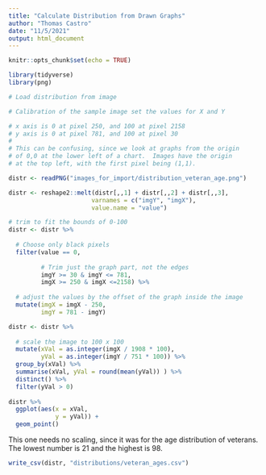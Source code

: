 ```yaml
---
title: "Calculate Distribution from Drawn Graphs"
author: "Thomas Castro"
date: "11/5/2021"
output: html_document
---
```


```r
knitr::opts_chunk$set(echo = TRUE)

library(tidyverse)
library(png)

```

```r

# Load distribution from image

# Calibration of the sample image set the values for X and Y

# x axis is 0 at pixel 250, and 100 at pixel 2158
# y axis is 0 at pixel 781, and 100 at pixel 30
#
# This can be confusing, since we look at graphs from the origin
# of 0,0 at the lower left of a chart.  Images have the origin
# at the top left, with the first pixel being (1,1).

distr <- readPNG("images_for_import/distribution_veteran_age.png")

distr <- reshape2::melt(distr[,,1] + distr[,,2] + distr[,,3], 
                       varnames = c("imgY", "imgX"), 
                       value.name = "value")

# trim to fit the bounds of 0-100
distr <- distr %>% 
  
  # Choose only black pixels
  filter(value == 0,
         
         # Trim just the graph part, not the edges
         imgY >= 30 & imgY <= 781,
         imgX >= 250 & imgX <=2158) %>% 
  
  # adjust the values by the offset of the graph inside the image
  mutate(imgX = imgX - 250,
         imgY = 781 - imgY)

distr <- distr %>% 
  
  # scale the image to 100 x 100
  mutate(xVal = as.integer(imgX / 1908 * 100),
         yVal = as.integer(imgY / 751 * 100)) %>% 
  group_by(xVal) %>% 
  summarise(xVal, yVal = round(mean(yVal)) ) %>% 
  distinct() %>% 
  filter(yVal > 0)
  
distr %>% 
  ggplot(aes(x = xVal,
             y = yVal)) +
  geom_point()

```

This one needs no scaling, since it was for the age distribution of veterans.  The lowest number is 21 and the highest is 98.

```r

write_csv(distr, "distributions/veteran_ages.csv")

```



